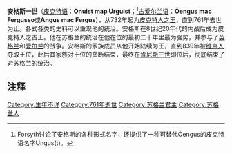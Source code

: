 {{expand|time=2015-02-17T17:42:13+00:00}}
{{unreferenced|time=2015-02-17T17:42:13+00:00}}
{{Infobox royalty
|name=安格斯一世
|title=皮克特人之王
|image=
| caption         =
| reign           =732–761
|coronation=
|predecessor     =[[尼克坦三世|尼克坦三世]]
|successor       =[[布鲁德五世|布鲁德五世]]
|birth_date=
|birth_place=
|death_date= 约761年
|death_place=
|place of burial =[[圣安德鲁斯|圣安德鲁斯]]
|spouse=
|father=
|mother=
|issue =布鲁德<br />皮克特人之王[[塔洛尔干二世|塔洛尔干二世]]
}}
'''安格斯一世'''（[[皮克特语|皮克特语]]：'''Onuist map Urguist'''；<ref>Forsyth讨论了安格斯的各种形式名字，还提供了一种可替代Óengus的皮克特语名字Ungus(t)。</ref>[[古爱尔兰语|古爱尔兰语]]：'''Óengus mac Fergusso'''或'''Angus mac Fergus'''），从732年起为[[皮克特人之王列表|皮克特人之王]]，直到761年去世为止。各式各类的史料可以重现他的统治。安格斯在8世纪20年代的内战后成为皮克特人之首王。他在苏格兰的统治在他在位的最初二十年里最为强势，并参与了[[英格兰|英格兰]]和[[爱尔兰|爱尔兰]]的战争。安格斯的家族成员从他开始陆续为王，直到839年被[[维京人|维京人]]夺取王位，此后其家族对王位的垄断结束，最终在[[肯尼思一世|肯尼斯三世]]即位后，彻底结束了对苏格兰的统治。

==注释==
{{reflist}}

{{s-start}}
{{s-hou|[[安格斯王朝|安格斯王朝]]||||761}}
{{s-reg}}
{{s-bef|before=[[尼克坦三世|尼克坦三世]]}}
{{s-ttl|title=[[皮克特人之王列表|皮克特人之王]]|years=732–761}}
{{s-aft|after=[[布鲁德五世|布鲁德五世]]}}
{{end}}
{{苏格兰君主}}

[[Category:生年不详|Category:生年不详]]
[[Category:761年逝世|Category:761年逝世]]
[[Category:苏格兰君主|Category:苏格兰君主]]
[[Category:苏格兰人|Category:苏格兰人]]
